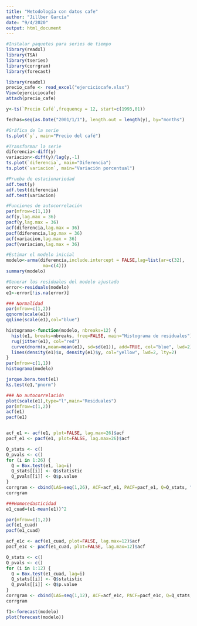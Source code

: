 ---
title: "Metodología con datos cafe"
author: "Jillber García"
date: "9/4/2020"
output: html_document
---

```{r}
#Instalar paquetes para series de tiempo
library(readxl)
library(TSA)
library(tseries)
library(corrgram)
library(forecast)
```
```{r}
library(readxl)
precio_cafe <- read_excel("ejerciciocafe.xlsx")
View(ejerciciocafe)
attach(precio_cafe)

y<-ts(`Precio Café`,frequency = 12, start=c(1993,01))

fechas=seq(as.Date("2001/1/1"), length.out = length(y), by="months")

```

```{r}
#Gráfica de la serie
ts.plot(`y`, main="Precio del café")

#Transformar la serie
diferencia<-diff(y)
variacion<-diff(y)/lag(y,-1)
ts.plot(`diferencia`, main="Diferencia")
ts.plot(`variacion`, main="Variación porcentual")


```
```{r}
#Prueba de estacionariedad
adf.test(y)
adf.test(diferencia)
adf.test(variacion)

```

```{r}
#Funciones de autocorrelación
par(mfrow=c(1,1))
acf(y,lag.max = 36)
pacf(y,lag.max = 36)
acf(diferencia,lag.max = 36)
pacf(diferencia,lag.max = 36)
acf(variacion,lag.max = 36)
pacf(variacion,lag.max = 36)


```
```{r}
#Estimar el modelo inicial
modelo<-arma(diferencia,include.intercept = FALSE,lag=list(ar=c(32),
              ma=c(4)))
summary(modelo)
```

```{r}
#Generar los residuales del modelo ajustado
error<-residuals(modelo)
e1<-error[!is.na(error)]

```


```{r}
### Normalidad
par(mfrow=c(1,2))
qqnorm(scale(e1))
qqline(scale(e1),col="blue")

histograma<-function(modelo, nbreaks=12) {
  hist(e1, breaks=nbreaks, freq=FALSE, main="Histograma de residuales")
  rug(jitter(e1), col="red")
  curve(dnorm(x,mean=mean(e1), sd=sd(e1)), add=TRUE, col="blue", lwd=2)
  lines(density(e1)$x, density(e1)$y, col="yellow", lwd=2, lty=2)
}
par(mfrow=c(1,1))
histograma(modelo)

jarque.bera.test(e1)
ks.test(e1,"pnorm")

```

```{r}
### No autocorrelación
plot(scale(e1),type="l",main="Residuales")
par(mfrow=c(1,2))
acf(e1)
pacf(e1)


acf_e1 <- acf(e1, plot=FALSE, lag.max=26)$acf
pacf_e1 <- pacf(e1, plot=FALSE, lag.max=26)$acf

Q_stats <- c()
Q_pvals <- c()
for (i in 1:26) {
  Q = Box.test(e1, lag=i)
  Q_stats[[i]] <- Q$statistic
  Q_pvals[[i]] <- Q$p.value
}
corrgram <- cbind(LAG=seq(1,26), ACF=acf_e1, PACF=pacf_e1, Q=Q_stats, "Prob>Q"=Q_pvals)
corrgram

```


```{r}
###Homocedasticidad
e1_cuad=(e1-mean(e1))^2

par(mfrow=c(1,2))
acf(e1_cuad)
pacf(e1_cuad)

acf_e1c <- acf(e1_cuad, plot=FALSE, lag.max=12)$acf
pacf_e1c <- pacf(e1_cuad, plot=FALSE, lag.max=12)$acf

Q_stats <- c()
Q_pvals <- c()
for (i in 1:12) {
  Q = Box.test(e1_cuad, lag=i)
  Q_stats[[i]] <- Q$statistic
  Q_pvals[[i]] <- Q$p.value
}
corrgram <- cbind(LAG=seq(1,12), ACF=acf_e1c, PACF=pacf_e1c, Q=Q_stats, "Prob>Q"=Q_pvals)
corrgram

```
```{r}
f1<-forecast(modelo)
plot(forecast(modelo))
```
